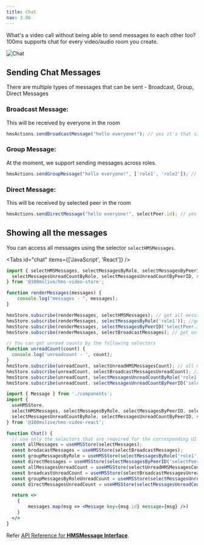 ```yaml
---
title: Chat
nav: 3.06
---
```


What's a video call without being able to send messages to each other too? 100ms supports chat for every video/audio room you create.

![Chat](/guides/chat.png)

## Sending Chat Messages

There are multiple types of messages that can be sent - Broadcast, Group, Direct Messages

### Broadcast Message:
This will be received by everyone in the room  

```js
hmsActions.sendBroadcastMessage("hello everyone!"); // yes it's that simple 😉
```

### Group Message:
At the moment, we support sending messages across roles.

```js
hmsActions.sendGroupMessage("hello everyone!", ['role1', 'role2']); // yes it's that simple 😉
```

### Direct Message:
This will be received by selected peer in the room 

```js
hmsActions.sendDirectMessage("hello everyone!", selectPeer.id); // yes it's that simple 😉
```

## Showing all the messages

You can access all messages using the selector `selectHMSMessages`. 

<Tabs id="chat" items={['JavaScript', 'React']} />

<Tab id='chat-0'>

```js
import { selectHMSMessages, selectMessagesByRole, selectMessagesByPeerID, selectBroadcastMessages,  selectBroadcastMessagesUnreadCount,
  selectMessagesUnreadCountByRole, selectMessagesUnreadCountByPeerID, selectUnreadHMSMessagesCount
} from '@100mslive/hms-video-store';

function renderMessages(messages) {
    console.log("messages - ", messages);
}

hmsStore.subscribe(renderMessages, selectHMSMessages); // get all messages
hmsStore.subscribe(renderMessages, selectMessagesByRole('role1')); //get messages by role
hmsStore.subscribe(renderMessages, selectMessagesByPeerID('selectPeer.id')); // get messages by peer
hmsStore.subscribe(renderMessages, selectBroadcastMessages); // get only broadcast messages

// You can get unread counts by the following selectors
function unreadCount(count) {
  console.log('unreadcount - ', count);
}
hmsStore.subscribe(unreadCount, selectUnreadHMSMessagesCount); // all messages unread count
hmsStore.subscribe(unreadCount, selectBroadcastMessagesUnreadCount); // broadcast unread count
hmsStore.subscribe(unreadCount, selectMessagesUnreadCountByRole('role1')); // role unread count 
hmsStore.subscribe(unreadCount, selectMessagesUnreadCountByPeerID('selectPeer.id)); // peer unread count

```

</Tab>

<Tab id='chat-1'>

```jsx
import { Message } from './components';
import { 
  useHMSStore, 
  selectHMSMessages, selectMessagesByRole, selectMessagesByPeerID, selectBroadcastMessages,  selectBroadcastMessagesUnreadCount,
  selectMessagesUnreadCountByRole, selectMessagesUnreadCountByPeerID, selectUnreadHMSMessagesCount
} from '@100mslive/hms-video-react';

function Chat() {
  // use only the selectors that are required for the corresponding UI
  const allMessages = useHMSStore(selectMessages);
  const brodacastMessages = useHMSStore(selectBroadcastMessages);
  const groupMessagesByRole = useHMSStore(selectMessagesByRole('role1'));
  const directMessages = useHMSStore(selectMessagesByPeerID('selectPeer.id'));
  const allMessagesUnreadCount = useHMSStore(selectUnreadHMSMessagesCount);
  const broadcastUnreadCount = useHMSStore(selectBroadcastMessagesUnreadCount);
  const groupMessagesByRoleUnreadCount = useHMSStore(selectMessagesUnreadCountByRole('role1'));
  const directMessagesUnreadCount = useHMSStore(selectMessagesUnreadCountByPeerID('selectPeer.id'));

  return <>
    {
        messages.map(msg => <Message key={msg.id} message={msg} />)
    }
  </>
}
```

</Tab>

Refer [API Reference for **HMSMessage Interface**](/api-reference/javascript/v2/interfaces/HMSMessage).
